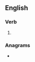 ==English==

===Verb===
{{head|en|verb form}}

# {{en-past of|savor}}

===Anagrams===
* {{anagrams|en|vardoes}}